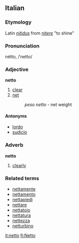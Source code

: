 ==Italian==
===Etymology===
Latin ''[[nitidus]]'' from ''[[nitere]]'' "to shine"
===Pronunciation===
nétto, /ˈnetto/
===Adjective===
'''netto'''

# [[clear]]
# [[net]]
#:''peso netto'' - net weight

====Antonyms====
*[[lordo]]
*[[sudicio]]

===Adverb===
'''netto'''

# [[clearly]]

===Related terms===
*[[nettamente]]
*[[nettamento]]
*[[nettapiedi]]
*[[nettare]]
*[[nettatoio]]
*[[nettatura]]
*[[nettezza]]
*[[netturbino]]

[[it:netto]]
[[fi:Netto]]